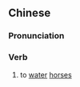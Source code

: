 ==Chinese==
{{zh-forms|s=饮马}}

===Pronunciation===
{{zh-pron
|m=yìnmǎ
|c=jam3 maa5
|cat=v
}}

===Verb===
{{zh-verb}}

# {{lb|zh|literary}} to [[water]] [[horse]]s